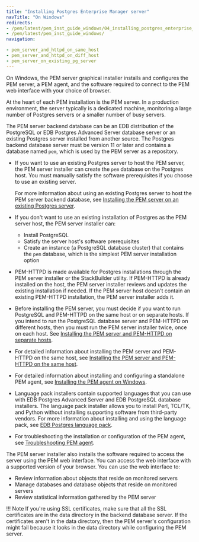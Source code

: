 ```yaml
---
title: "Installing Postgres Enterprise Manager server"
navTitle: "On Windows"
redirects:
- /pem/latest/pem_inst_guide_windows/04_installing_postgres_enterprise_manager/01_installing_pem_server_on_windows/
- /pem/latest/pem_inst_guide_windows/
navigation:

- pem_server_and_httpd_on_same_host
- pem_server_and_httpd_on_diff_host
- pem_server_on_existing_pg_server
---
```


On Windows, the PEM server graphical installer installs and configures the PEM server, a PEM agent, and the software required to connect to the PEM web interface with your choice of browser.

At the heart of each PEM installation is the PEM server. In a production environment, the server typically is a dedicated machine, monitoring a large number of Postgres servers or a smaller number of busy servers.

The PEM server backend database can be an EDB distribution of the PostgreSQL or EDB Postgres Advanced Server database server or an existing Postgres server installed from another source. The Postgres backend database server must be version 11 or later and contains a database named `pem`, which is used by the PEM server as a repository.

-   If you want to use an existing Postgres server to host the PEM server, the PEM server installer can create the `pem` database on the Postgres host. You must manually satisfy the software prerequisites if you choose to use an existing server.

    For more information about using an existing Postgres server to host the PEM server backend database, see [Installing the PEM server on an existing Postgres server](pem_server_on_existing_pg_server/).

-   If you don't want to use an existing installation of Postgres as the PEM server host, the PEM server installer can:
    - Install PostgreSQL
    - Satisfy the server host's software prerequisites
    - Create an instance (a PostgreSQL database cluster) that contains the `pem` database, which is the simplest PEM server installation option

-   PEM-HTTPD is made available for Postgres installations through the PEM server installer or the StackBuilder utility. If PEM-HTTPD is already installed on the host, the PEM server installer reviews and updates the existing installation if needed. If the PEM server host doesn't contain an existing PEM-HTTPD installation, the PEM server installer adds it.

-   Before installing the PEM server, you must decide if you want to run PostgreSQL and PEM-HTTPD on the same host or on separate hosts. If you intend to run the PostgreSQL database server and PEM-HTTPD on different hosts, then you must run the PEM server installer twice, once on each host. See [Installing the PEM server and PEM-HTTPD on separate hosts](pem_server_and_httpd_on_diff_host/).

-   For detailed information about installing the PEM server and PEM-HTTPD on the same host, see [Installing the PEM server and PEM-HTTPD on the same host](pem_server_and_httpd_on_same_host/).

-   For detailed information about installing and configuring a standalone PEM agent, see [Installing the PEM agent on Windows](../../installing_pem_agent/installing_pem_agent_on_windows).

-   Language pack installers contain supported languages that you can use with EDB Postgres Advanced Server and EDB PostgreSQL database installers. The language pack installer allows you to install Perl, TCL/TK, and Python without installing supporting software from third-party vendors. For more information about installing and using the language pack, see [EDB Postgres language pack](/epas/latest/language_pack/).

-   For troubleshooting the installation or configuration of the PEM agent, see [Troubleshooting PEM agent](../../troubleshooting_agent/).

The PEM server installer also installs the software required to access the server using the PEM web interface. You can access the web interface with a supported version of your browser. You can use the web interface to:
-  Review information about objects that reside on monitored servers
-  Manage databases and database objects that reside on monitored servers
-  Review statistical information gathered by the PEM server

!!! Note
    If you're using SSL certificates, make sure that all the SSL certificates are in the data directory in the backend database server. If the certificates aren't in the data directory, then the PEM server's configuration might fail because it looks in the data directory while configuring the PEM server.